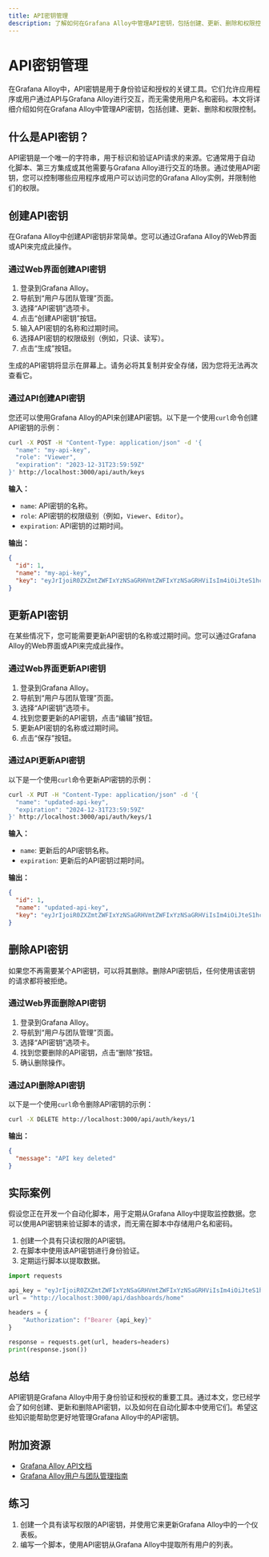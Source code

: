 ```yaml
---
title: API密钥管理
description: 了解如何在Grafana Alloy中管理API密钥，包括创建、更新、删除和权限控制。
---
```


# API密钥管理

在Grafana Alloy中，API密钥是用于身份验证和授权的关键工具。它们允许应用程序或用户通过API与Grafana Alloy进行交互，而无需使用用户名和密码。本文将详细介绍如何在Grafana Alloy中管理API密钥，包括创建、更新、删除和权限控制。

## 什么是API密钥？

API密钥是一个唯一的字符串，用于标识和验证API请求的来源。它通常用于自动化脚本、第三方集成或其他需要与Grafana Alloy进行交互的场景。通过使用API密钥，您可以控制哪些应用程序或用户可以访问您的Grafana Alloy实例，并限制他们的权限。

## 创建API密钥

在Grafana Alloy中创建API密钥非常简单。您可以通过Grafana Alloy的Web界面或API来完成此操作。

### 通过Web界面创建API密钥

1. 登录到Grafana Alloy。
2. 导航到“用户与团队管理”页面。
3. 选择“API密钥”选项卡。
4. 点击“创建API密钥”按钮。
5. 输入API密钥的名称和过期时间。
6. 选择API密钥的权限级别（例如，只读、读写）。
7. 点击“生成”按钮。

生成的API密钥将显示在屏幕上。请务必将其复制并安全存储，因为您将无法再次查看它。

### 通过API创建API密钥

您还可以使用Grafana Alloy的API来创建API密钥。以下是一个使用`curl`命令创建API密钥的示例：

```bash
curl -X POST -H "Content-Type: application/json" -d '{
  "name": "my-api-key",
  "role": "Viewer",
  "expiration": "2023-12-31T23:59:59Z"
}' http://localhost:3000/api/auth/keys
```

**输入：**
- `name`: API密钥的名称。
- `role`: API密钥的权限级别（例如，`Viewer`、`Editor`）。
- `expiration`: API密钥的过期时间。

**输出：**
```json
{
  "id": 1,
  "name": "my-api-key",
  "key": "eyJrIjoiR0ZXZmtZWFIxYzNSaGRHVmtZWFIxYzNSaGRHViIsIm4iOiJteS1hcGkta2V5IiwiaWQiOjF9"
}
```

## 更新API密钥

在某些情况下，您可能需要更新API密钥的名称或过期时间。您可以通过Grafana Alloy的Web界面或API来完成此操作。

### 通过Web界面更新API密钥

1. 登录到Grafana Alloy。
2. 导航到“用户与团队管理”页面。
3. 选择“API密钥”选项卡。
4. 找到您要更新的API密钥，点击“编辑”按钮。
5. 更新API密钥的名称或过期时间。
6. 点击“保存”按钮。

### 通过API更新API密钥

以下是一个使用`curl`命令更新API密钥的示例：

```bash
curl -X PUT -H "Content-Type: application/json" -d '{
  "name": "updated-api-key",
  "expiration": "2024-12-31T23:59:59Z"
}' http://localhost:3000/api/auth/keys/1
```

**输入：**
- `name`: 更新后的API密钥名称。
- `expiration`: 更新后的API密钥过期时间。

**输出：**
```json
{
  "id": 1,
  "name": "updated-api-key",
  "key": "eyJrIjoiR0ZXZmtZWFIxYzNSaGRHVmtZWFIxYzNSaGRHViIsIm4iOiJteS1hcGkta2V5IiwiaWQiOjF9"
}
```

## 删除API密钥

如果您不再需要某个API密钥，可以将其删除。删除API密钥后，任何使用该密钥的请求都将被拒绝。

### 通过Web界面删除API密钥

1. 登录到Grafana Alloy。
2. 导航到“用户与团队管理”页面。
3. 选择“API密钥”选项卡。
4. 找到您要删除的API密钥，点击“删除”按钮。
5. 确认删除操作。

### 通过API删除API密钥

以下是一个使用`curl`命令删除API密钥的示例：

```bash
curl -X DELETE http://localhost:3000/api/auth/keys/1
```

**输出：**
```json
{
  "message": "API key deleted"
}
```

## 实际案例

假设您正在开发一个自动化脚本，用于定期从Grafana Alloy中提取监控数据。您可以使用API密钥来验证脚本的请求，而无需在脚本中存储用户名和密码。

1. 创建一个具有只读权限的API密钥。
2. 在脚本中使用该API密钥进行身份验证。
3. 定期运行脚本以提取数据。

```python
import requests

api_key = "eyJrIjoiR0ZXZmtZWFIxYzNSaGRHVmtZWFIxYzNSaGRHViIsIm4iOiJteS1hcGkta2V5IiwiaWQiOjF9"
url = "http://localhost:3000/api/dashboards/home"

headers = {
    "Authorization": f"Bearer {api_key}"
}

response = requests.get(url, headers=headers)
print(response.json())
```

## 总结

API密钥是Grafana Alloy中用于身份验证和授权的重要工具。通过本文，您已经学会了如何创建、更新和删除API密钥，以及如何在自动化脚本中使用它们。希望这些知识能帮助您更好地管理Grafana Alloy中的API密钥。

## 附加资源

- [Grafana Alloy API文档](https://grafana.com/docs/alloy/latest/developers/http_api/)
- [Grafana Alloy用户与团队管理指南](https://grafana.com/docs/alloy/latest/administration/users-and-permissions/)

## 练习

1. 创建一个具有读写权限的API密钥，并使用它来更新Grafana Alloy中的一个仪表板。
2. 编写一个脚本，使用API密钥从Grafana Alloy中提取所有用户的列表。